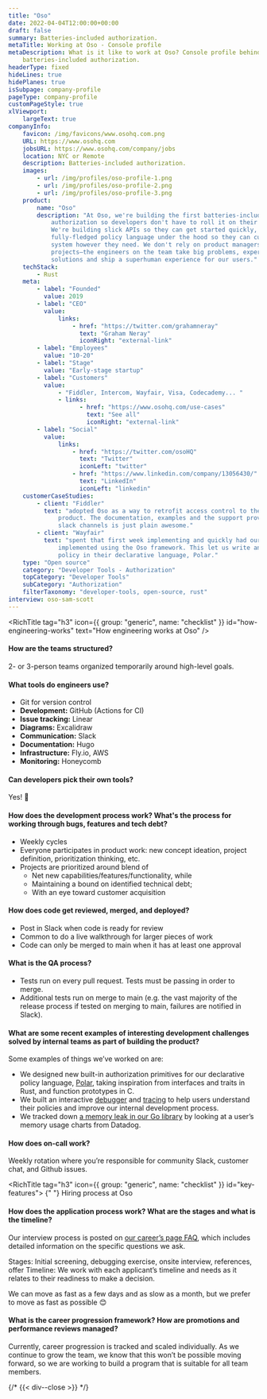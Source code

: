 ```yaml
---
title: "Oso"
date: 2022-04-04T12:00:00+00:00
draft: false
summary: Batteries-included authorization.
metaTitle: Working at Oso - Console profile
metaDescription: What is it like to work at Oso? Console profile behind the scenes at Oso -
    batteries-included authorization.
headerType: fixed
hideLines: true
hidePlanes: true
isSubpage: company-profile
pageType: company-profile
customPageStyle: true
xlViewport:
    largeText: true
companyInfo:
    favicon: /img/favicons/www.osohq.com.png
    URL: https://www.osohq.com
    jobsURL: https://www.osohq.com/company/jobs
    location: NYC or Remote
    description: Batteries-included authorization.
    images:
        - url: /img/profiles/oso-profile-1.png
        - url: /img/profiles/oso-profile-2.png
        - url: /img/profiles/oso-profile-3.png
    product:
        name: "Oso"
        description: "At Oso, we're building the first batteries-included system for
            authorization so developers don't have to roll it on their own anymore.
            We're building slick APIs so they can get started quickly, and a
            fully-fledged policy language under the hood so they can customize their
            system however they need. We don't rely on product managers to spec out
            projects–the engineers on the team take big problems, experiment with
            solutions and ship a superhuman experience for our users."
    techStack:
        - Rust
    meta:
        - label: "Founded"
          value: 2019
        - label: "CEO"
          value:
              links:
                  - href: "https://twitter.com/grahamneray"
                    text: "Graham Neray"
                    iconRight: "external-link"
        - label: "Employees"
          value: "10-20"
        - label: "Stage"
          value: "Early-stage startup"
        - label: "Customers"
          value:
              - "Fiddler, Intercom, Wayfair, Visa, Codecademy... "
              - links:
                    - href: "https://www.osohq.com/use-cases"
                      text: "See all"
                      iconRight: "external-link"
        - label: "Social"
          value:
              links:
                  - href: "https://twitter.com/osoHQ"
                    text: "Twitter"
                    iconLeft: "twitter"
                  - href: "https://www.linkedin.com/company/13056430/"
                    text: "LinkedIn"
                    iconLeft: "linkedin"
    customerCaseStudies:
        - client: "Fiddler"
          text: "adopted Oso as a way to retrofit access control to their existing
              product. The documentation, examples and the support provided on the
              slack channels is just plain awesome."
        - client: "Wayfair"
          text: "spent that first week implementing and quickly had our design
              implemented using the Oso framework. This let us write an authorization
              policy in their declarative language, Polar."
    type: "Open source"
    category: "Developer Tools - Authorization"
    topCategory: "Developer Tools"
    subCategory: "Authorization"
    filterTaxonomy: "developer-tools, open-source, rust"
interview: oso-sam-scott
---
```


<span id="wrapper-1" className="nav-anchor" anchor-name="how-engineering-works"></span>

<RichTitle tag="h3" icon={{ group: "generic", name: "checklist" }} id="how-engineering-works" text="How engineering works at Oso" />

#### How are the teams structured?

2- or 3-person teams organized temporarily around high-level goals.

#### What tools do engineers use?

-   Git for version control
-   **Development:** GitHub (Actions for CI)
-   **Issue tracking:** Linear
-   **Diagrams:** Excalidraw
-   **Communication:** Slack
-   **Documentation:** Hugo
-   **Infrastructure:** Fly.io, AWS
-   **Monitoring:** Honeycomb

#### Can developers pick their own tools?

Yes! 🌈

#### How does the development process work? What's the process for working through bugs, features and tech debt?

-   Weekly cycles
-   Everyone participates in product work: new concept ideation, project
    definition, prioritization thinking, etc.
-   Projects are prioritized around blend of
    -   Net new capabilities/features/functionality, while
    -   Maintaining a bound on identified technical debt;
    -   With an eye toward customer acquisition

#### How does code get reviewed, merged, and deployed?

-   Post in Slack when code is ready for review
-   Common to do a live walkthrough for larger pieces of work
-   Code can only be merged to main when it has at least one approval

#### What is the QA process?

-   Tests run on every pull request. Tests must be passing in order to merge.
-   Additional tests run on merge to main (e.g. the vast majority of the release
    process if tested on merging to main, failures are notified in Slack).

#### What are some recent examples of interesting development challenges solved by internal teams as part of building the product?

Some examples of things we’ve worked on are:

-   We designed new built-in authorization primitives for our declarative policy
    language,
    [Polar](https://docs.osohq.com/python/reference/polar/polar-syntax.html),
    taking inspiration from interfaces and traits in Rust, and function prototypes
    in C.
-   We built an interactive
    [debugger](https://docs.osohq.com/python/reference/tooling/debugger.html) and
    [tracing](https://docs.osohq.com/python/reference/tooling/tracing.html) to
    help users understand their policies and improve our internal development
    process.
-   We tracked down
    [a memory leak in our Go library](https://github.com/osohq/oso/issues/944) by
    looking at a user’s memory usage charts from Datadog.

#### How does on-call work?

Weekly rotation where you’re responsible for community Slack, customer chat, and
Github issues.

<span id="wrapper-2" className="nav-anchor" anchor-name="hiring-process"></span>

<RichTitle tag="h3" icon={{ group: "generic", name: "checklist" }} id="key-features">
    {" "}
    Hiring process at Oso
</RichTitle>

#### How does the application process work? What are the stages and what is the timeline?

Our interview process is posted on
[our career’s page FAQ](https://www.osohq.com/company/jobs), which includes
detailed information on the specific questions we ask.

Stages: Initial screening, debugging exercise, onsite interview, references,
offer Timeline: We work with each applicant’s timeline and needs as it relates
to their readiness to make a decision.

We can move as fast as a few days and as slow as a month, but we prefer to move
as fast as possible 😊

#### What is the career progression framework? How are promotions and performance reviews managed?

Currently, career progression is tracked and scaled individually. As we continue
to grow the team, we know that this won’t be possible moving forward, so we are
working to build a program that is suitable for all team members.

{/* {{< div--close >}} */}
